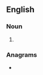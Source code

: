 {{also|trashbags}}
==English==

===Noun===
{{head|en|noun form|head=[[trash]] [[bag]]s}}

# {{plural of|en|trash bag}}

===Anagrams===
* {{anagrams|en|a=aabghrsst|barghasts}}